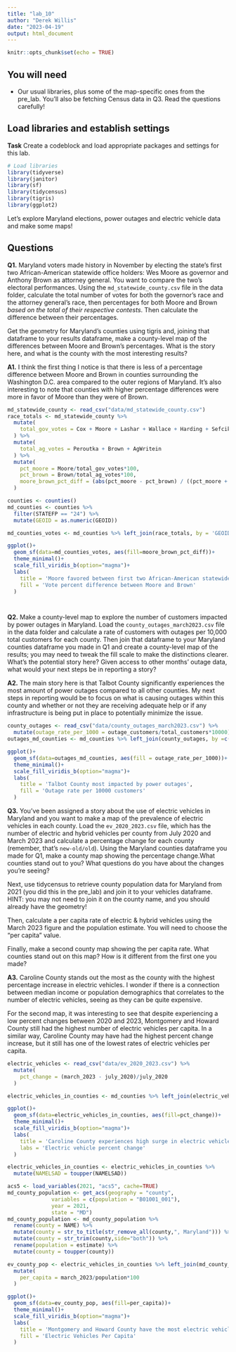 ```yaml
---
title: "lab_10"
author: "Derek Willis"
date: "2023-04-19"
output: html_document
---
```


```r
knitr::opts_chunk$set(echo = TRUE)
```

## You will need

* Our usual libraries, plus some of the map-specific ones from the pre_lab. You'll also be fetching Census data in Q3. Read the questions carefully!

## Load libraries and establish settings

**Task** Create a codeblock and load appropriate packages and settings for this lab.

```r
# Load libraries
library(tidyverse)
library(janitor)
library(sf)
library(tidycensus)
library(tigris)
library(ggplot2)

```

Let's explore Maryland elections, power outages and electric vehicle data and make some maps! 

## Questions 

**Q1.** Maryland voters made history in November by electing the state's first two African-American statewide office holders: Wes Moore as governor and Anthony Brown as attorney general. You want to compare the two's electoral performances. Using the `md_statewide_county.csv` file in the data folder, calculate the total number of votes for both the governor's race and the attorney general's race, then percentages for both Moore and Brown _based on the total of their respective contests_. Then calculate the difference between their percentages.

Get the geometry for Maryland's counties using tigris and, joining that dataframe to your results dataframe, make a county-level map of the differences between Moore and Brown's percentages. What is the story here, and what is the county with the most interesting results?

**A1.** I think the first thing I notice is that there is less of a percentage difference between Moore and Brown in counties surrounding the Washington D.C. area compared to the outer regions of Maryland. It's also interesting to note that counties with higher percentage differences were more in favor of Moore than they were of Brown. 

```r
md_statewide_county <- read_csv("data/md_statewide_county.csv")
race_totals <- md_statewide_county %>% 
  mutate(
    total_gov_votes = Cox + Moore + Lashar + Wallace + Harding + Sefcik + GovWritein
  ) %>% 
  mutate(
    total_ag_votes = Peroutka + Brown + AgWritein
  ) %>% 
  mutate(
    pct_moore = Moore/total_gov_votes*100,
    pct_brown = Brown/total_ag_votes*100,
    moore_brown_pct_diff = (abs(pct_moore - pct_brown) / ((pct_moore + pct_brown)/2) *100)
  )

counties <- counties()
md_counties <- counties %>%
  filter(STATEFP == "24") %>% 
  mutate(GEOID = as.numeric(GEOID))

md_counties_votes <- md_counties %>% left_join(race_totals, by = 'GEOID')

ggplot()+
  geom_sf(data=md_counties_votes, aes(fill=moore_brown_pct_diff))+
  theme_minimal()+
  scale_fill_viridis_b(option="magma")+
  labs(
    title = 'Moore favored between first two African-American statewide office holders',
    fill = 'Vote percent difference between Moore and Brown'
  )




```

**Q2.** Make a county-level map to explore the number of customers impacted by power outages in Maryland. Load the `county_outages_march2023.csv` file in the data folder and calculate a rate of customers with outages per 10,000 total customers for each county. Then join that dataframe to your Maryland counties dataframe you made in Q1 and create a county-level map of the results; you may need to tweak the fill scale to make the distinctions clearer. What's the potential story here? Given access to other months' outage data, what would your next steps be in reporting a story?

**A2.** The main story here is that Talbot County significantly experiences the most amount of power outages compared to all other counties. My next steps in reporting would be to focus on what is causing outages within this county and whether or not they are receiving adequate help or if any infrastructure is being put in place to potentially minimize the issue.

```r
county_outages <- read_csv("data/county_outages_march2023.csv") %>% 
  mutate(outage_rate_per_1000 = outage_customers/total_customers*10000)
outages_md_counties <- md_counties %>% left_join(county_outages, by =c('NAME'='county'))

ggplot()+
  geom_sf(data=outages_md_counties, aes(fill = outage_rate_per_1000))+
  theme_minimal()+
  scale_fill_viridis_b(option="magma")+
  labs(
    title = 'Talbot County most impacted by power outages',
    fill = 'Outage rate per 10000 customers'
  )
```

**Q3.** You've been assigned a story about the use of electric vehicles in Maryland and you want to make a map of the prevalence of electric vehicles in each county. Load the `ev_2020_2023.csv` file, which has the number of electric and hybrid vehicles per county from July 2020 and March 2023 and calculate a percentage change for each county (remember, that's `new-old/old`). Using the Maryland counties dataframe you made for Q1, make a county map showing the percentage change.What counties stand out to you? What questions do you have about the changes you're seeing?

Next, use tidycensus to retrieve county population data for Maryland from 2021 (you did this in the pre_lab) and join it to your vehicles dataframe. HINT: you may not need to join it on the county name, and you should already have the geometry!

Then, calculate a per capita rate of electric & hybrid vehicles using the March 2023 figure and the population estimate. You will need to choose the "per capita" value.

Finally, make a second county map showing the per capita rate. What counties stand out on this map? How is it different from the first one you made?

**A3.** Caroline County stands out the most as the county with the highest percentage increase in electric vehicles. I wonder if there is a connection between median income or population demographics that correlates to the number of electric vehicles, seeing as they can be quite expensive.

For the second map, it was interesting to see that despite experiencing a low percent changes between 2020 and 2023, Montgomery and Howard County still had the highest number of electric vehicles per capita. In a similar way, Caroline County may have had the highest percent change increase, but it still has one of the lowest rates of electric vehicles per capita.

```r
electric_vehicles <- read_csv("data/ev_2020_2023.csv") %>% 
  mutate(
    pct_change = (march_2023 - july_2020)/july_2020
  )

electric_vehicles_in_counties <- md_counties %>% left_join(electric_vehicles, by=c('NAME'='county'))

ggplot()+
  geom_sf(data=electric_vehicles_in_counties, aes(fill=pct_change))+
  theme_minimal()+
  scale_fill_viridis_b(option="magma")+
  labs(
    title = 'Caroline County experiences high surge in electric vehicles',
    labs = 'Electric vehicle percent change'
  )
```
```r
electric_vehicles_in_counties <- electric_vehicles_in_counties %>% 
  mutate(NAMELSAD = toupper(NAMELSAD))

acs5 <- load_variables(2021, "acs5", cache=TRUE)
md_county_population <- get_acs(geography = "county",
              variables = c(population = "B01001_001"),
              year = 2021,
              state = "MD")
md_county_population <- md_county_population %>%
  rename(county = NAME) %>%
  mutate(county = str_to_title(str_remove_all(county,", Maryland"))) %>%
  mutate(county = str_trim(county,side="both")) %>%
  rename(population = estimate) %>% 
  mutate(county = toupper(county))

ev_county_pop <- electric_vehicles_in_counties %>% left_join(md_county_population, by=c('NAMELSAD'='county')) %>%
  mutate(
    per_capita = march_2023/population*100
  )

ggplot()+
  geom_sf(data=ev_county_pop, aes(fill=per_capita))+
  theme_minimal()+
  scale_fill_viridis_b(option="magma")+
  labs(
    title = 'Montgomery and Howard County have the most electric vehicles',
    fill = 'Electric Vehicles Per Capita'
  )


```


